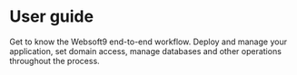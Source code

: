 


# User guide

Get to know the Websoft9 end-to-end workflow. Deploy and manage your application, set domain access, manage databases and other operations throughout the process.  

<DocCardList items={useCurrentSidebarCategory().items}/>
